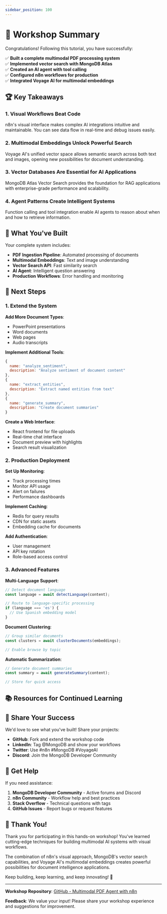 ```yaml
---
sidebar_position: 100
---
```


# 🎯 Workshop Summary

Congratulations! Following this tutorial, you have successfully:

✅ **Built a complete multimodal PDF processing system**  
✅ **Implemented vector search with MongoDB Atlas**  
✅ **Created an AI agent with tool calling**  
✅ **Configured n8n workflows for production**  
✅ **Integrated Voyage AI for multimodal embeddings**  

## 🏆 Key Takeaways

### 1. Visual Workflows Beat Code
n8n's visual interface makes complex AI integrations intuitive and maintainable. You can see data flow in real-time and debug issues easily.

### 2. Multimodal Embeddings Unlock Powerful Search  
Voyage AI's unified vector space allows semantic search across both text and images, opening new possibilities for document understanding.

### 3. Vector Databases Are Essential for AI Applications
MongoDB Atlas Vector Search provides the foundation for RAG applications with enterprise-grade performance and scalability.

### 4. Agent Patterns Create Intelligent Systems
Function calling and tool integration enable AI agents to reason about when and how to retrieve information.

## 🚀 What You've Built

Your complete system includes:

- **PDF Ingestion Pipeline**: Automated processing of documents
- **Multimodal Embeddings**: Text and image understanding
- **Vector Search API**: Fast similarity search
- **AI Agent**: Intelligent question answering
- **Production Workflows**: Error handling and monitoring

## 🔧 Next Steps

### 1. Extend the System

**Add More Document Types**:
- PowerPoint presentations
- Word documents  
- Web pages
- Audio transcripts

**Implement Additional Tools**:
```javascript
{
  name: "analyze_sentiment",
  description: "Analyze sentiment of document content"
},
{
  name: "extract_entities", 
  description: "Extract named entities from text"
},
{
  name: "generate_summary",
  description: "Create document summaries"
}
```

**Create a Web Interface**:
- React frontend for file uploads
- Real-time chat interface  
- Document preview with highlights
- Search result visualization

### 2. Production Deployment

**Set Up Monitoring**:
- Track processing times
- Monitor API usage
- Alert on failures
- Performance dashboards

**Implement Caching**:
- Redis for query results
- CDN for static assets
- Embedding cache for documents

**Add Authentication**:
- User management
- API key rotation
- Role-based access control

### 3. Advanced Features

**Multi-Language Support**:
```javascript
// Detect document language
const language = await detectLanguage(content);

// Route to language-specific processing
if (language === 'es') {
  // Use Spanish embedding model
}
```

**Document Clustering**:
```javascript
// Group similar documents
const clusters = await clusterDocuments(embeddings);

// Enable browse by topic
```

**Automatic Summarization**:
```javascript
// Generate document summaries
const summary = await generateSummary(content);

// Store for quick access
```

## 📚 Resources for Continued Learning

<WorkshopResources />

## 🌟 Share Your Success

We'd love to see what you've built! Share your projects:

- **GitHub**: Fork and extend the workshop code
- **LinkedIn**: Tag @MongoDB and show your workflows  
- **Twitter**: Use #n8n #MongoDB #VoyageAI
- **Discord**: Join the MongoDB Developer Community

## 💬 Get Help

If you need assistance:

1. **MongoDB Developer Community** - Active forums and Discord
2. **n8n Community** - Workflow help and best practices  
3. **Stack Overflow** - Technical questions with tags
4. **GitHub Issues** - Report bugs or request features

## 🎉 Thank You!

Thank you for participating in this hands-on workshop! You've learned cutting-edge techniques for building multimodal AI systems with visual workflows.

The combination of n8n's visual approach, MongoDB's vector search capabilities, and Voyage AI's multimodal embeddings creates powerful possibilities for document intelligence applications.

Keep building, keep learning, and keep innovating! 🚀

---

**Workshop Repository**: [GitHub - Multimodal PDF Agent with n8n](https://github.com/mrlynn/ai4-multimodal-agents-n8n)

**Feedback**: We value your input! Please share your workshop experience and suggestions for improvement.

<WorkshopFeedback 
  workshopTitle="Multimodal PDF Agent with n8n Workshop"
  instructorEmail="michael.lynn@mongodb.com"
  githubRepo="mongodb-developer/multimodal-pdf-agent-n8n"
/>